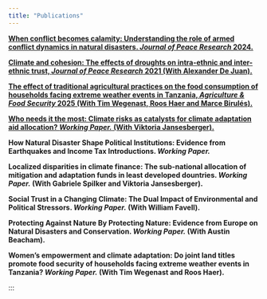 ---
title: "Publications"
---

<!-- ## Publications and working papers> -->

<b> <a href="https://journals.sagepub.com/doi/full/10.1177/00223433241265028" target="_blank">When conflict becomes calamity: Understanding the role of armed conflict dynamics in natural disasters. <i> Journal of Peace Research </i> 2024.</a><br> </b>

<b> <a href="https://doi.org/10.1177/0022343320974096" target="_blank">Climate and cohesion: The effects of droughts on intra-ethnic and inter-ethnic trust, <i> Journal of Peace Research</i> 2021 (With Alexander De Juan). </a><br> </b>


<b> <a href="https://doi.org/10.1186/s40066-024-00512-1" target="_blank">The effect of traditional agricultural practices on the food consumption of households facing extreme weather events in Tanzania, <i> Agriculture & Food Security </i> 2025 (With Tim Wegenast, Roos Haer and Marce Birulés).</a><br> </b>

<b> <a href="https://www.peio.me/wp-content/uploads/PEIO17/submission_86.pdf" target="_blank">Who needs it the most: Climate risks as catalysts for climate adaptation aid allocation? <i> Working Paper.</i> (With Viktoria Jansesberger). </a><br> </b>

<b> How Natural Disaster Shape Political Institutions: Evidence
from Earthquakes and Income Tax Introductions. <i> Working Paper.</i> </b>

<b> Localized disparities in climate finance: The sub-national allocation of mitigation and adaptation funds in least developed dountries. <i> Working Paper.</i> (With Gabriele Spilker and Viktoria Jansesberger). </b>

<b> Social Trust in a Changing Climate: The Dual Impact of Environmental and Political Stressors. <i> Working Paper.</i> (With William Favell).</b>

<b> Protecting Against Nature By Protecting Nature: Evidence from Europe on Natural Disasters and Conservation. <i> Working Paper.</i> (With Austin Beacham).</b>

<b> Women’s empowerment and climate adaptation: Do joint land titles promote food security of households facing extreme weather events in Tanzania? <i> Working Paper.</i> (With Tim Wegenast and Roos Haer).</b>

<!-- ---- -->

<!-- <b> <a href="https://journals.sagepub.com/doi/full/10.1177/00223433241265028" target="_blank">When conflict becomes calamity: Understanding the role of armed conflict dynamics in natural disasters. <i> Journal of Peace Research </i> 2024.</a><br> </b> -->

<!-- Abstract: Can armed conflict amplify the societal impacts and humanitarian consequences of natural hazards? Given that these hazards affect millions of people worldwide and that climate change is expected to increase the frequency and intensity of extreme weather events, it is paramount that we advance our understanding of what makes societies vulnerable to these hazards. Existing research has focused mainly on political violence as a consequence of natural hazard-related disasters but has neglected that conflict can also be an underlying factor that shapes the impact of these events. Consequently, we know little about whether and how exposure to violent armed conflict increases vulnerability to natural hazards. This study argues that the local dynamics of conflict can have a significant effect on vulnerability and empirically investigates how periods of high-intensity conflict can affect the humanitarian consequences of natural hazards in the context of tropical cyclones in the Philippines. By combining data on physical storm exposure with highly detailed subnational data on disaster fatalities and conflict events, the empirical analysis allows the identification of the independent effect of conflict on hazard impacts. Results show that local periods of high-intensity conflict significantly increase the humanitarian consequences of natural hazards. These results have important implications for research investigating the impacts of disasters on peace and conflict, as they show that the consequences of natural disasters depend fundamentally on pre-existing conflict dynamics. -->


<!-- <b> <a href="https://doi.org/10.1177/0022343320974096" target="_blank">Climate and cohesion: The effects of droughts on intra-ethnic and inter-ethnic trust, <i> Journal of Peace Research</i> 2021 (With Alexander De Juan). </a><br> </b> -->

<!-- Abstract: While a large body of research has highlighted the conflict-inducing effects of climate change, we still know very little about the mechanisms linking environmental conditions to violent conflict. This article investigates the plausibility of a prominent channel according to which scarcity of natural resources can foster violent conflict through deteriorating intergroup relations. In addition to assessing the direct effects of adverse environmental conditions on intra-ethnic and inter-ethnic trust, we suggest a conditional argument on the role of horizontal inequality of hazard exposure. Environmental hazards are ‘unequal’ if they systematically affect ethnic groups differently. While inequality may reinforce intra-ethnic ties and out-group suspicion, equal hazard exposure may create a sense of unity among diverse victims in their collective struggle to cope with harsh environmental conditions. We test these arguments in the context of the severe drought periods that affected most East African countries in the years 2004 and 2005. The empirical analysis combines gridded information on drought severity with geo-located survey data across six countries in the region (Afrobarometer survey 2005/2006). Our main analyses find that exposure to drought hazards correlates positively with self-reported trust within and across ethnic groups. The latter association, however, depends on the degree of intergroup equality of hazard exposure and wanes as inequality increases. Taken together, these findings indicate that if droughts increase the risk of violent conflict, they seem to do so through mechanisms other than intergroup polarization and despite their positive association with ethnic trust. This is most likely the case in contexts where there is pronounced horizontal inequality of drought hazards. -->



<!-- <b> <a href="https://doi.org/10.1186/s40066-024-00512-1" target="_blank">The effect of traditional agricultural practices on the food consumption of households facing extreme weather events in Tanzania, <i> Agriculture & Food Security </i> 2025 (With Tim Wegenast, Roos Haer and Marce Birulés).</a><br> </b> -->

<!-- Abstract: An estimated 140 million people in Africa face acute malnutrition. By impacting agricultural production, climate change is likely to further decrease food consumption, particularly in sub-Saharan African states. Against this backdrop, various actors have called for more attention to alternative farming and food systems based on traditional agricultural knowledge capable of ensuring access to sufficient, nutritious, and safe food. So far, however, we have limited systematic evidence on which traditional agricultural practices may promote the food resilience of households exposed to extreme climatic conditions. Focusing on the most prevalent traditional diversification practices in Tanzania, this study assesses the extent to which crop diversification, annual crop intercropping, crop-tree intercropping, crop-livestock integration, and the cultivation of traditional crops increase the food availability and dietary diversity of smallholders facing extreme weather events in Tanzania. -->


<!-- <b> <a href="https://www.peio.me/wp-content/uploads/PEIO17/submission_86.pdf" target="_blank">Who needs it the most: Climate risks as catalysts for climate adaptation aid allocation? <i> Working Paper</i> (With Viktoria Jansesberger). </a><br> </b> -->

<!-- Astract: Which components of climate risk drive the allocation of climate adaptation aid at the sub-national level? Despite commitments from developed nations to assist vulnerable populations adapt to climate change, little is known about how donors prioritize different dimensions of climate risk at the local level. Existing studies have primarily examined cross-national aid allocation, focusing on whether donor interests outweigh recipients’ vulnerability. However, they often fail to distinguish between hazard exposure, vulnerability, and hazard impacts and rarely analyze regional allocations. This study addresses these gaps by analyzing the provincial distribution of multilateral climate adaptation projects in the Philippines. Using a novel panel dataset combining geo-coded adaptation projects with proxies for hazard exposure, vulnerability, and hazard impacts, we identify which factors influence aid allocation. Our results show that neither hazard exposure nor vulnerability consistently predict adaptation aid. Instead, recent hazard impacts - measured by cyclone-related fatalities - are the primary driver of aid distribution. This suggests that decision-makers prioritize immediate signals of human suffering over long-term structural vulnerability. These findings raise critical concerns about whether adaptation aid effectively supports long-term climate resilience and justice, highlighting the need for more transparent and strategic allocation mechanisms. -->



:::

